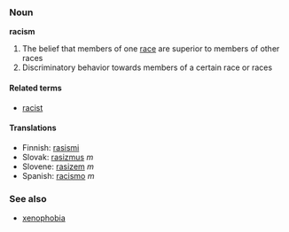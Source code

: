===Noun===
'''racism'''
#The belief that members of one [[race]] are superior to members of other races
#Discriminatory behavior towards members of a certain race or races

====Related terms====
*[[racist]]

====Translations====
*Finnish: [[rasismi]]
*Slovak: [[rasizmus]] ''m''
*Slovene: [[rasizem]] ''m''
*Spanish: [[racismo]] ''m''

===See also===
*[[xenophobia]]